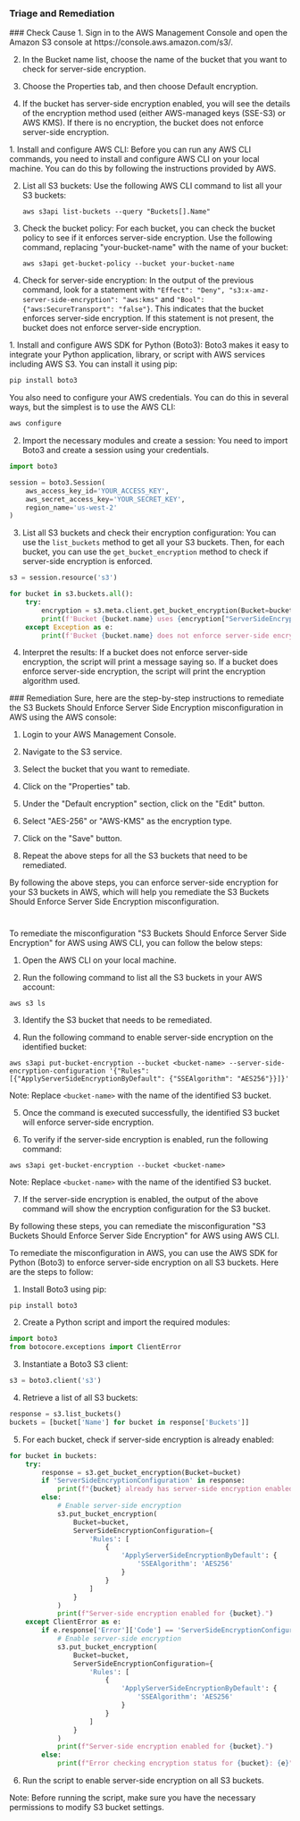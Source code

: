 
### Triage and Remediation
<Tabs>

<Tab title='Cause'>
### Check Cause
<AccordionGroup>
<Accordion title='Using Console' defaultOpen='true'>
1. Sign in to the AWS Management Console and open the Amazon S3 console at https://console.aws.amazon.com/s3/.

2. In the Bucket name list, choose the name of the bucket that you want to check for server-side encryption.

3. Choose the Properties tab, and then choose Default encryption.

4. If the bucket has server-side encryption enabled, you will see the details of the encryption method used (either AWS-managed keys (SSE-S3) or AWS KMS). If there is no encryption, the bucket does not enforce server-side encryption.
</Accordion>

<Accordion title='Using CLI'>
1. Install and configure AWS CLI: Before you can run any AWS CLI commands, you need to install and configure AWS CLI on your local machine. You can do this by following the instructions provided by AWS.

2. List all S3 buckets: Use the following AWS CLI command to list all your S3 buckets:

   ```
   aws s3api list-buckets --query "Buckets[].Name"
   ```

3. Check the bucket policy: For each bucket, you can check the bucket policy to see if it enforces server-side encryption. Use the following command, replacing "your-bucket-name" with the name of your bucket:

   ```
   aws s3api get-bucket-policy --bucket your-bucket-name
   ```

4. Check for server-side encryption: In the output of the previous command, look for a statement with `"Effect": "Deny", "s3:x-amz-server-side-encryption": "aws:kms"` and `"Bool": {"aws:SecureTransport": "false"}`. This indicates that the bucket enforces server-side encryption. If this statement is not present, the bucket does not enforce server-side encryption.
</Accordion>

<Accordion title='Using Python'>
1. Install and configure AWS SDK for Python (Boto3): Boto3 makes it easy to integrate your Python application, library, or script with AWS services including AWS S3. You can install it using pip:

```python
pip install boto3
```
You also need to configure your AWS credentials. You can do this in several ways, but the simplest is to use the AWS CLI:

```bash
aws configure
```

2. Import the necessary modules and create a session: You need to import Boto3 and create a session using your credentials.

```python
import boto3

session = boto3.Session(
    aws_access_key_id='YOUR_ACCESS_KEY',
    aws_secret_access_key='YOUR_SECRET_KEY',
    region_name='us-west-2'
)
```

3. List all S3 buckets and check their encryption configuration: You can use the `list_buckets` method to get all your S3 buckets. Then, for each bucket, you can use the `get_bucket_encryption` method to check if server-side encryption is enforced.

```python
s3 = session.resource('s3')

for bucket in s3.buckets.all():
    try:
        encryption = s3.meta.client.get_bucket_encryption(Bucket=bucket.name)
        print(f'Bucket {bucket.name} uses {encryption["ServerSideEncryptionConfiguration"]["Rules"][0]["ApplyServerSideEncryptionByDefault"]["SSEAlgorithm"]} for encryption.')
    except Exception as e:
        print(f'Bucket {bucket.name} does not enforce server-side encryption.')
```

4. Interpret the results: If a bucket does not enforce server-side encryption, the script will print a message saying so. If a bucket does enforce server-side encryption, the script will print the encryption algorithm used.
</Accordion>

</AccordionGroup>
</Tab>
<Tab title='Remediation'>
### Remediation

<AccordionGroup>
<Accordion title='Using Console' defaultOpen='true'>
Sure, here are the step-by-step instructions to remediate the S3 Buckets Should Enforce Server Side Encryption misconfiguration in AWS using the AWS console:

1. Login to your AWS Management Console.

2. Navigate to the S3 service.

3. Select the bucket that you want to remediate.

4. Click on the "Properties" tab.

5. Under the "Default encryption" section, click on the "Edit" button.

6. Select "AES-256" or "AWS-KMS" as the encryption type.

7. Click on the "Save" button.

8. Repeat the above steps for all the S3 buckets that need to be remediated.

By following the above steps, you can enforce server-side encryption for your S3 buckets in AWS, which will help you remediate the S3 Buckets Should Enforce Server Side Encryption misconfiguration.

#
</Accordion>

<Accordion title='Using CLI'>
To remediate the misconfiguration "S3 Buckets Should Enforce Server Side Encryption" for AWS using AWS CLI, you can follow the below steps:

1. Open the AWS CLI on your local machine.

2. Run the following command to list all the S3 buckets in your AWS account:

```
aws s3 ls
```

3. Identify the S3 bucket that needs to be remediated.

4. Run the following command to enable server-side encryption on the identified bucket:

```
aws s3api put-bucket-encryption --bucket <bucket-name> --server-side-encryption-configuration '{"Rules": [{"ApplyServerSideEncryptionByDefault": {"SSEAlgorithm": "AES256"}}]}'
```

Note: Replace `<bucket-name>` with the name of the identified S3 bucket.

5. Once the command is executed successfully, the identified S3 bucket will enforce server-side encryption.

6. To verify if the server-side encryption is enabled, run the following command:

```
aws s3api get-bucket-encryption --bucket <bucket-name>
```

Note: Replace `<bucket-name>` with the name of the identified S3 bucket.

7. If the server-side encryption is enabled, the output of the above command will show the encryption configuration for the S3 bucket.

By following these steps, you can remediate the misconfiguration "S3 Buckets Should Enforce Server Side Encryption" for AWS using AWS CLI.
</Accordion>

<Accordion title='Using Python'>
To remediate the misconfiguration in AWS, you can use the AWS SDK for Python (Boto3) to enforce server-side encryption on all S3 buckets. Here are the steps to follow:

1. Install Boto3 using pip:

```bash
pip install boto3
```

2. Create a Python script and import the required modules:

```python
import boto3
from botocore.exceptions import ClientError
```

3. Instantiate a Boto3 S3 client:

```python
s3 = boto3.client('s3')
```

4. Retrieve a list of all S3 buckets:

```python
response = s3.list_buckets()
buckets = [bucket['Name'] for bucket in response['Buckets']]
```

5. For each bucket, check if server-side encryption is already enabled:

```python
for bucket in buckets:
    try:
        response = s3.get_bucket_encryption(Bucket=bucket)
        if 'ServerSideEncryptionConfiguration' in response:
            print(f"{bucket} already has server-side encryption enabled.")
        else:
            # Enable server-side encryption
            s3.put_bucket_encryption(
                Bucket=bucket,
                ServerSideEncryptionConfiguration={
                    'Rules': [
                        {
                            'ApplyServerSideEncryptionByDefault': {
                                'SSEAlgorithm': 'AES256'
                            }
                        }
                    ]
                }
            )
            print(f"Server-side encryption enabled for {bucket}.")
    except ClientError as e:
        if e.response['Error']['Code'] == 'ServerSideEncryptionConfigurationNotFoundError':
            # Enable server-side encryption
            s3.put_bucket_encryption(
                Bucket=bucket,
                ServerSideEncryptionConfiguration={
                    'Rules': [
                        {
                            'ApplyServerSideEncryptionByDefault': {
                                'SSEAlgorithm': 'AES256'
                            }
                        }
                    ]
                }
            )
            print(f"Server-side encryption enabled for {bucket}.")
        else:
            print(f"Error checking encryption status for {bucket}: {e}")
```

6. Run the script to enable server-side encryption on all S3 buckets.

Note: Before running the script, make sure you have the necessary permissions to modify S3 bucket settings.
</Accordion>

</AccordionGroup>
</Tab>
</Tabs>
